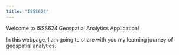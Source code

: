 ```yaml
---
title: "ISSS624"
---
```


Welcome to ISSS624 Geospatial Analytics Application!

In this webpage, I am going to share with you my learning journey of geospatial analytics.
